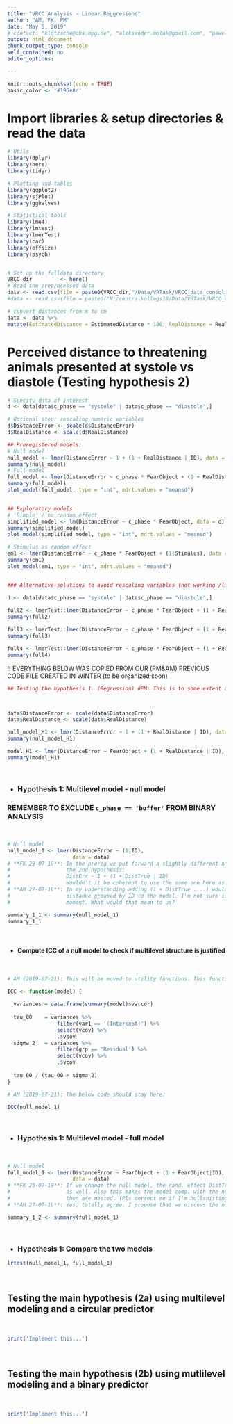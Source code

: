 ```yaml
---
title: "VRCC Analysis - Linear Reggresions"
author: "AM, FK, PM"
date: "May 5, 2019"
# contact: "klotzsche@cbs.mpg.de", "aleksander.molak@gmail.com", "pawel.motyka@psych.uw.edu.pl"
output: html_document
chunk_output_type: console
self_contained: no
editor_options: 

---
```


```r
knitr::opts_chunk$set(echo = TRUE)
basic_color <- '#195e8c'
```

# Import libraries & setup directories & read the data

```r

# Utils
library(dplyr) 
library(here)
library(tidyr)

# Plotting and tables
library(ggplot2)
library(sjPlot)
library(gghalves)

# Statistical tools
library(lme4)
library(lmtest)
library(lmerTest)
library(car)
library(effsize)
library(psych)


# Set up the fulldata directory
VRCC_dir         <- here()
# Read the preprocessed data
data <- read.csv(file = paste0(VRCC_dir,"/Data/VRTask/VRCC_data_consolidated"))
#data <- read.csv(file = paste0("N:/centralkollegs18/Data/VRTask/VRCC_data_consolidated"))

# convert distances from m to cm
data <- data %>%
mutate(EstimatedDistance = EstimatedDistance * 100, RealDistance = RealDistance * 100, DistanceError = DistanceError * 100 , DistanceErrorAbs = DistanceErrorAbs * 100, LocalizationError = LocalizationError * 100)

```


# Perceived distance to threatening animals presented at systole vs diastole (Testing hypothesis 2)

```r

# Specify data of interest
d <- data[data$c_phase == "systole" | data$c_phase == "diastole",]

# Optional step: rescaling numeric variables
d$DistanceError <- scale(d$DistanceError)
d$RealDistance <- scale(d$RealDistance)

## Preregistered models:
# Null model
null_model <- lmer(DistanceError ~ 1 + (1 + RealDistance | ID), data = data)
summary(null_model)
# Full model
full_model <- lmer(DistanceError ~ c_phase * FearObject + (1 + RealDistance|ID), data = d)
summary(full_model)
plot_model(full_model, type = "int", mdrt.values = "meansd")


## Exploratory models:
# 'Simple' / no random effect
simplified_model <- lm(DistanceError ~ c_phase * FearObject, data = d)
summary(simplified_model)
plot_model(simplified_model, type = "int", mdrt.values = "meansd")

# Stimulus as random effect
em1 <- lmer(DistanceError ~ c_phase * FearObject + (1|Stimulus), data = d)
summary(em1)
plot_model(em1, type = "int", mdrt.values = "meansd")


### Alternative solutions to avoid rescaling variables (not working /likely to be removed)

d <- data[data$c_phase == "systole" | data$c_phase == "diastole",]
          
full2 <- lmerTest::lmer(DistanceError ~ c_phase * FearObject + (1 + RealDistance|ID), data = d, REML = F)
summary(full2)

full3 <- lmerTest::lmer(DistanceError ~ c_phase * FearObject + (1 + RealDistance|ID), data = d, control = lmerControl(optimizer = 'Nelder_Mead'))
summary(full3)

full4 <- lmerTest::lmer(DistanceError ~ c_phase * FearObject + (1 + RealDistance|ID), data = d, control = lmerControl(optimizer = 'Nelder_Mead'))
summary(full4)

```



!! EVERYTHING BELOW WAS COPIED FROM OUR (PM&AM) PREVIOUS CODE FILE CREATED IN WINTER (to be organized soon)


```r
## Testing the hypothesis 1. (Regression) #PM: This is to some extent analogous to further sections (and only a draft for now); We need to discuss our approach towards testing H1 with regression



data$DistanceError <- scale(data$DistanceError)
data$RealDistance <- scale(data$RealDistance)

null_model_H1 <- lmer(DistanceError ~ 1 + (1 + RealDistance | ID), data = data)
summary(null_model_H1)

model_H1 <- lmer(DistanceError ~ FearObject + (1 + RealDistance | ID), data = data)
summary(model_H1)


```




<br>

* ### Hypothesis 1: Multilevel model - null model

### REMEMBER TO EXCLUDE `c_phase == 'buffer'` FROM BINARY ANALYSIS ####

<br>

```r
# Null model
null_model_1 <- lmer(DistanceError ~ (1|ID), 
                     data = data)
# **FK 23-07-19**: In the prereg we put forward a slightly different null model (p. 8) for testing
#                  the 2nd hypothesis:
#                  DistErr ~ 1 + (1 + DistTrue | ID)
#                  Wouldn't it be coherent to use the same one here as well? Opinions welcome.
# **AM 27-07-19**: In my understanding adding (1 + DistTrue ....) would mean that we add random slopes of true 
#                  distance grouped by ID to the model. I'm not sure if I understand the rationle behind this at the 
#                  moment. What would that mean to us?

summary_1_1 <- summary(null_model_1)
summary_1_1 

```

<br>

* #### Compute ICC of a null model to check if multilevel structure is justified

<br>

```r
# AM (2019-07-21): This will be moved to utility functions. This function only works properly for null models.

ICC <- function(model) {
  
  variances = data.frame(summary(model)$varcor)
  
  tau_00    = variances %>% 
                filter(var1 == '(Intercept)') %>% 
                select(vcov) %>% 
                .$vcov
  sigma_2   = variances %>% 
                filter(grp == 'Residual') %>% 
                select(vcov) %>% 
                .$vcov
  
  tau_00 / (tau_00 + sigma_2)
}

# AM (2019-07-21): The below code should stay here:

ICC(null_model_1)

```

<br>

* ### Hypothesis 1: Multilevel model - full model

<br>

```r
# Null model
full_model_1 <- lmer(DistanceError ~ FearObject + (1 + FearObject|ID), 
                     data = data)
# **FK 23-07-19**: If we change the null model, the rand. effect DistTrue should probably go in here
#                  as well. Also this makes the model comp. with the next model (2a) possible as they
#                  then are nested. (Pls correct me if I'm bullshitting.)
# **AM 27-07-19**: Yes, totally agree. I propose that we discuss the null model and act here accordingly.

summary_1_2 <- summary(full_model_1)

```

<br>

* ### Hypothesis 1: Compare the two models

```r

lrtest(null_model_1, full_model_1)

```

<br>

## Testing the main hypothesis (2a) using multilevel modeling and a circular predictor

<br>

```r
print('Implement this...')

```

<br>

## Testing the main hypothesis (2b) using mutlilevel modeling and a binary predictor

<br>

```r
print('Implement this...')

```

<br>
